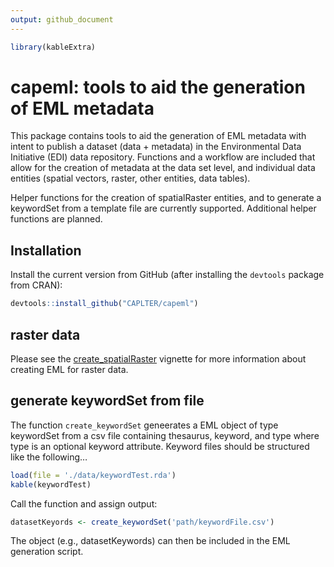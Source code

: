 ```yaml
---
output: github_document
---
```


```r
library(kableExtra)
```

<!-- README.md is generated from README.Rmd. Please edit the latter. -->

# capeml: tools to aid the generation of EML metadata

This package contains tools to aid the generation of EML metadata with intent to publish a dataset (data + metadata) in the Environmental Data Initiative (EDI) data repository. Functions and a workflow are included that allow for the creation of metadata at the data set level, and individual data entities (spatial vectors, raster, other entities, data tables). 

Helper functions for the creation of spatialRaster entities, and to generate a keywordSet from a template file are currently supported. Additional helper functions are planned.

## Installation

Install the current version from GitHub (after installing the `devtools` package from CRAN):

```r
devtools::install_github("CAPLTER/capeml")
```


## raster data

Please see the [create_spatialRaster](https://github.com/CAPLTER/capeml/blob/master/vignettes/create_spatialRaster.Rmd) vignette for more information about creating EML for raster data.


## generate keywordSet from file

The function `create_keywordSet` geneerates a EML object of type keywordSet from a csv file containing thesaurus, keyword, and type where type is an optional keyword attribute. Keyword files should be structured like the following...

```r
load(file = './data/keywordTest.rda')
kable(keywordTest)
```

Call the function and assign output:

```r

datasetKeyords <- create_keywordSet('path/keywordFile.csv')
```

The object (e.g., datasetKeywords) can then be included in the EML generation script.
